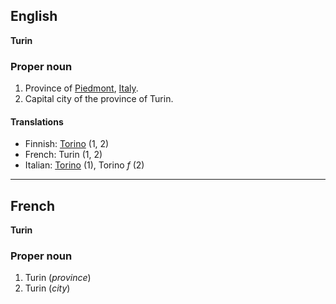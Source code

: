 ==English==
'''Turin'''

===Proper noun===

#Province of [[Piedmont]], [[Italy]].
#Capital city of the province of Turin.

====Translations====

*Finnish: [[Torino]] (1, 2)
*French: Turin (1, 2)
*Italian: [[Torino]] (1), Torino ''f'' (2)

----

==French==

'''Turin'''

===Proper noun===

#Turin (''province'')
#Turin (''city'')